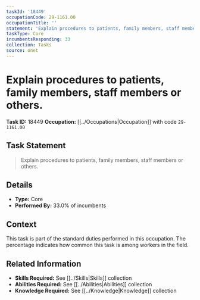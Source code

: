 ```yaml
---
taskId: '18449'
occupationCode: 29-1161.00
occupationTitle: ''
statement: 'Explain procedures to patients, family members, staff members or others.'
taskType: Core
incumbentsResponding: 33
collection: Tasks
source: onet
---
```

# Explain procedures to patients, family members, staff members or others.

**Task ID:** 18449
**Occupation:** [[../Occupations|Occupation]] with code `29-1161.00`

## Task Statement

> Explain procedures to patients, family members, staff members or others.

## Details

- **Type:** Core
- **Performed By:** 33.0% of incumbents

## Context

This task is part of the standard duties performed in this occupation. The percentage indicates how common this task is among workers in the field.

## Related Information

- **Skills Required:** See [[../Skills|Skills]] collection
- **Abilities Required:** See [[../Abilities|Abilities]] collection
- **Knowledge Required:** See [[../Knowledge|Knowledge]] collection
